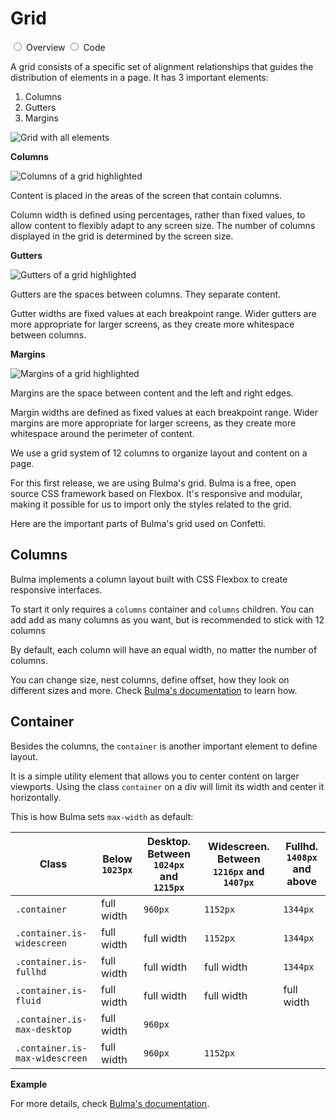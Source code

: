 
<Meta title="Base/Grid" />


<div className="docs-title docs-title--with-tab">
  <div>
    <h1 className="docs-title__text">Grid</h1>
  </div>
</div>

<div className="docs-content">
  <div className="simple-tab-wrapper"></div>
  <input className="simple-tab" type="radio" name="type-tab" id="tab1" defaultChecked/>
  <label htmlFor="tab1">Overview</label>

  <input className="simple-tab" type="radio" name="type-tab" id="tab2" />
  <label htmlFor="tab2">Code</label>

  <div className="simple-tab__content content1">
  <p>A grid consists of a specific set of alignment relationships that guides the distribution of elements in a page. It has 3 important elements:</p>

  <div className="columns">
    <div className="column">
      <ol>
        <li>Columns</li>
        <li>Gutters</li>
        <li>Margins</li>
      </ol>
    </div>
    <div className="column is-three-quarters">
      <img src="docs/grid/layout.svg" alt="Grid with all elements" />
    </div>
  </div>

  <p><strong>Columns</strong></p>
  <div className="columns">
    <div className="column">
      <img src="docs/grid/columns.svg" alt="Columns of a grid highlighted" />
    </div>
    <div className="column">
      <p>Content is placed in the areas of the screen that contain columns.</p>
      <p>Column width is defined using percentages, rather than fixed values, to allow content to flexibly adapt to any screen size. The number of columns displayed in the grid is determined by the screen size.</p>
    </div>
  </div>

  <p><strong>Gutters</strong></p>
  <div className="columns">
    <div className="column">
      <img src="docs/grid/gutters.svg" alt="Gutters of a grid highlighted" />
    </div>
    <div className="column">
      <p>Gutters are the spaces between columns. They separate content.</p>
      <p>Gutter widths are fixed values at each breakpoint range. Wider gutters are more appropriate for larger screens, as they create more whitespace between columns.</p>
    </div>
  </div>

  <p><strong>Margins</strong></p>
  <div className="columns">
    <div className="column">
      <img src="docs/grid/margins.svg" alt="Margins of a grid highlighted" />
    </div>
    <div className="column">
      <p>Margins are the space between content and the left and right edges.</p>
      <p>Margin widths are defined as fixed values at each breakpoint range. Wider margins are more appropriate for larger screens, as they create more whitespace around the perimeter of content.</p>
    </div>
  </div>

  <p>We use a grid system of 12 columns to organize layout and content on a page.</p>
  </div>

  <div className="simple-tab__content content2">
  <p>For this first release, we are using Bulma's grid. Bulma is a free, open source CSS framework based on Flexbox. It's responsive and modular, making it possible for us to import only the styles related to the grid.</p>
  <p>Here are the important parts of Bulma's grid used on Confetti.</p>

  <h2>Columns</h2>
  <p>Bulma implements a column layout built with CSS Flexbox to create responsive interfaces.</p>
  <p>To start it only requires a <code>columns</code> container and <code>columns</code> children. You can add add as many columns as you want, but is recommended to stick with 12 columns</p>
  <p>By default, each column will have an equal width, no matter the number of columns.</p>

  <Canvas>
    <Story name="Columns">
      <div className="columns">
        <div className="column">
          <Banner
            type="info"
            icon="check"
            text="First column"
          />
        </div>
        <div className="column">
          <Banner
            type="info"
            icon="check"
            text="Second column"
          />
        </div>
        <div className="column">
          <Banner
            type="info"
            icon="check"
            text="Third column"
          />
        </div>
        <div className="column">
          <Banner
            type="info"
            icon="check"
            text="Fourth column"
          />
        </div>
      </div>
    </Story>
  </Canvas>

  <p>You can change size, nest columns, define offset, how they look on different sizes and more. Check <a href="https://bulma.io/documentation/columns/">Bulma's documentation</a> to learn how.</p>

  <h2>Container</h2>
  <p>Besides the columns, the <code>container</code> is another important element to define layout.</p>
  <p>It is a simple utility element that allows you to center content on larger viewports. Using the class <code>container</code> on a div will limit its width and center it horizontally.</p>
  <p>This is how Bulma sets <code>max-width</code> as default:</p>

  <table>
    <thead>
      <tr>
        <th>Class</th>
        <th>Below <code>1023px</code></th>
        <th>Desktop. Between <code>1024px</code> and <code>1215px</code></th>
        <th>Widescreen. Between <code>1216px</code> and <code>1407px</code></th>
        <th>Fullhd. <code>1408px</code> and above</th>
      </tr>
    </thead>
    <tbody>
      <tr>
        <td><code>.container</code></td>
        <td>full width</td>
        <td><code>960px</code></td>
        <td><code>1152px</code></td>
        <td><code>1344px</code></td>
      </tr>
      <tr>
        <td><code>.container.is-widescreen</code></td>
        <td>full width</td>
        <td>full width</td>
        <td><code>1152px</code></td>
        <td><code>1344px</code></td>
      </tr>
      <tr>
        <td><code>.container.is-fullhd</code></td>
        <td>full width</td>
        <td>full width</td>
        <td>full width</td>
        <td><code>1344px</code></td>
      </tr>
      <tr>
        <td><code>.container.is-fluid</code></td>
        <td>full width</td>
        <td>full width</td>
        <td>full width</td>
        <td>full width</td>
      </tr>
      <tr>
        <td><code>.container.is-max-desktop</code></td>
        <td>full width</td>
        <td colspan="3"><code>960px</code></td>
      </tr>
      <tr>
        <td><code>.container.is-max-widescreen</code></td>
        <td>full width</td>
        <td><code>960px</code></td>
        <td colspan="2"><code>1152px</code></td>
      </tr>
    </tbody>
  </table>

  <p><strong>Example</strong></p>

  <Canvas>
    <Story name="Container">
      <div className="container">
        <Banner
          type="info"
          icon="check"
          text="This alert is placed inside a container"
        />
      </div>
    </Story>
  </Canvas>

  <p>For more details, check <a href="https://bulma.io/documentation/layout/container/">Bulma's documentation</a>.</p>
  </div>
</div>
